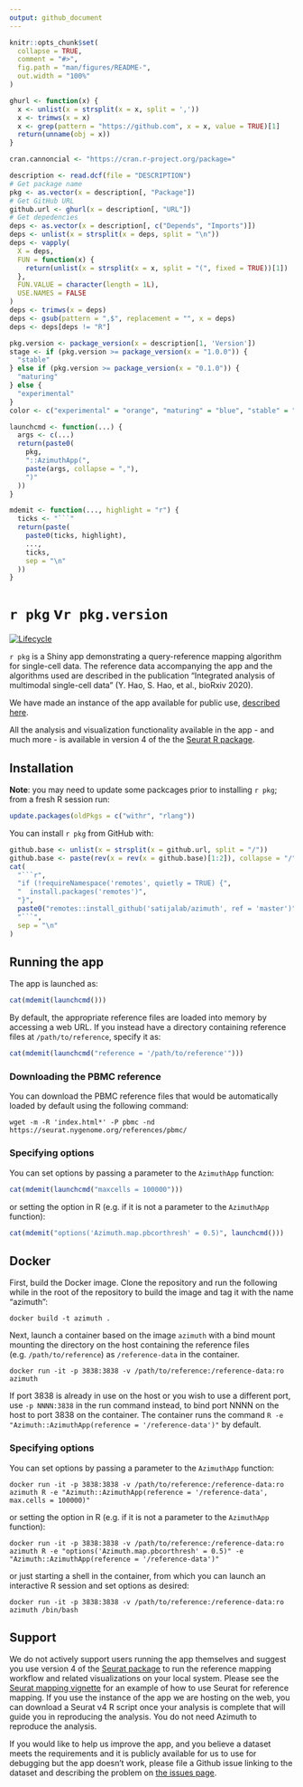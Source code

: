 ```yaml
---
output: github_document
---
```


<!-- README.md is generated from README.Rmd. Please edit that file -->

```r
knitr::opts_chunk$set(
  collapse = TRUE,
  comment = "#>",
  fig.path = "man/figures/README-",
  out.width = "100%"
)
```

```r
ghurl <- function(x) {
  x <- unlist(x = strsplit(x = x, split = ','))
  x <- trimws(x = x)
  x <- grep(pattern = "https://github.com", x = x, value = TRUE)[1]
  return(unname(obj = x))
}
```

```r
cran.cannoncial <- "https://cran.r-project.org/package="
```

```r
description <- read.dcf(file = "DESCRIPTION")
# Get package name
pkg <- as.vector(x = description[, "Package"])
# Get GitHub URL
github.url <- ghurl(x = description[, "URL"])
# Get depedencies
deps <- as.vector(x = description[, c("Depends", "Imports")])
deps <- unlist(x = strsplit(x = deps, split = "\n"))
deps <- vapply(
  X = deps,
  FUN = function(x) {
    return(unlist(x = strsplit(x = x, split = "(", fixed = TRUE))[1])
  },
  FUN.VALUE = character(length = 1L),
  USE.NAMES = FALSE
)
deps <- trimws(x = deps)
deps <- gsub(pattern = ",$", replacement = "", x = deps)
deps <- deps[deps != "R"]
```

```r
pkg.version <- package_version(x = description[1, 'Version'])
stage <- if (pkg.version >= package_version(x = "1.0.0")) {
  "stable"
} else if (pkg.version >= package_version(x = "0.1.0")) {
  "maturing"
} else {
  "experimental"
}
color <- c("experimental" = "orange", "maturing" = "blue", "stable" = "brightgreen")[stage]
```

```r
launchcmd <- function(...) {
  args <- c(...)
  return(paste0(
    pkg,
    "::AzimuthApp(",
    paste(args, collapse = ","),
    ")"
  ))
}
```

```r
mdemit <- function(..., highlight = "r") {
  ticks <- "```"
  return(paste(
    paste0(ticks, highlight),
    ...,
    ticks,
    sep = "\n"
  ))
}
```

# `r pkg` v`r pkg.version`

<!-- badges: start -->
[![Lifecycle](https://img.shields.io/badge/lifecycle-`r stage`-`r color`.svg)](`r github.url`)
<!-- badges: end -->

`r pkg` is a Shiny app demonstrating a query-reference mapping algorithm for single-cell data. The reference data accompanying the app and the algorithms used are described in the publication "Integrated analysis of multimodal single-cell data" (Y. Hao, S. Hao, et al., bioRxiv 2020).

We have made an instance of the app available for public use, [described here](https://satijalab.org/azimuth).

All the analysis and visualization functionality available in the app - and much more - is available in version 4 of the the [Seurat R package](https://satijalab.org/seurat).

## Installation

**Note**: you may need to update some packcages prior to installing `r pkg`; from a fresh R session run:

```r
update.packages(oldPkgs = c("withr", "rlang"))
```

You can install `r pkg` from GitHub with:

```r
github.base <- unlist(x = strsplit(x = github.url, split = "/"))
github.base <- paste(rev(x = rev(x = github.base)[1:2]), collapse = "/")
cat(
  "```r",
  "if (!requireNamespace('remotes', quietly = TRUE) {",
  "  install.packages('remotes')",
  "}",
  paste0("remotes::install_github('satijalab/azimuth', ref = 'master')"),
  "```",
  sep = "\n"
)
```

## Running the app

The app is launched as:

```r
cat(mdemit(launchcmd()))
```

By default, the appropriate reference files are loaded into memory by accessing a web URL. If you instead have a directory containing reference files at `/path/to/reference`, specify it as:

```r
cat(mdemit(launchcmd("reference = '/path/to/reference'")))
```

### Downloading the PBMC reference

You can download the PBMC reference files that would be automatically loaded by default using the following command:
```
wget -m -R 'index.html*' -P pbmc -nd https://seurat.nygenome.org/references/pbmc/
```


### Specifying options

You can set options by passing a parameter to the `AzimuthApp` function:

```r
cat(mdemit(launchcmd("maxcells = 100000")))
```

or setting the option in R (e.g. if it is not a parameter to the `AzimuthApp` function):

```r
cat(mdemit("options('Azimuth.map.pbcorthresh' = 0.5)", launchcmd()))
```

## Docker

First, build the Docker image. Clone the repository and run the following while in the root of the repository to build the image and tag it with the name "azimuth":

```
docker build -t azimuth .
```

Next, launch a container based on the image `azimuth` with a bind mount mounting the directory on the host containing the reference files (e.g. `/path/to/reference`) as `/reference-data` in the container.

```
docker run -it -p 3838:3838 -v /path/to/reference:/reference-data:ro azimuth
```

If port 3838 is already in use on the host or you wish to use a different port, use `-p NNNN:3838` in the run command instead, to bind port NNNN on the host to port 3838 on the container.
The container runs the command `R -e "Azimuth::AzimuthApp(reference = '/reference-data')"` by default.

### Specifying options

You can set options by passing a parameter to the `AzimuthApp` function:

```
docker run -it -p 3838:3838 -v /path/to/reference:/reference-data:ro azimuth R -e "Azimuth::AzimuthApp(reference = '/reference-data', max.cells = 100000)"
```

or setting the option in R (e.g. if it is not a parameter to the `AzimuthApp` function):

```
docker run -it -p 3838:3838 -v /path/to/reference:/reference-data:ro azimuth R -e "options('Azimuth.map.pbcorthresh' = 0.5)" -e "Azimuth::AzimuthApp(reference = '/reference-data')"
```

or just starting a shell in the container, from which you can launch an interactive R session and set options as desired:

```
docker run -it -p 3838:3838 -v /path/to/reference:/reference-data:ro azimuth /bin/bash
```

## Support

We do not actively support users running the app themselves and suggest you use version 4 of the [Seurat package](https://satijalab.org/seurat) to run the reference mapping workflow and related visualizations on your local system. Please see the [Seurat mapping vignette](https://satijalab.org/seurat/reference_mapping.html) for an example of how to use Seurat for reference mapping. If you use the instance of the app we are hosting on the web, you can download a Seurat v4 R script once your analysis is complete that will guide you in reproducing the analysis. You do not need Azimuth to reproduce the analysis.

If you would like to help us improve the app, and you believe a dataset meets the requirements and it is publicly available for us to use for debugging but the app doesn’t work, please file a Github issue linking to the dataset and describing the problem on [the issues page](https://github.com/satijalab/azimuth/issues). 

